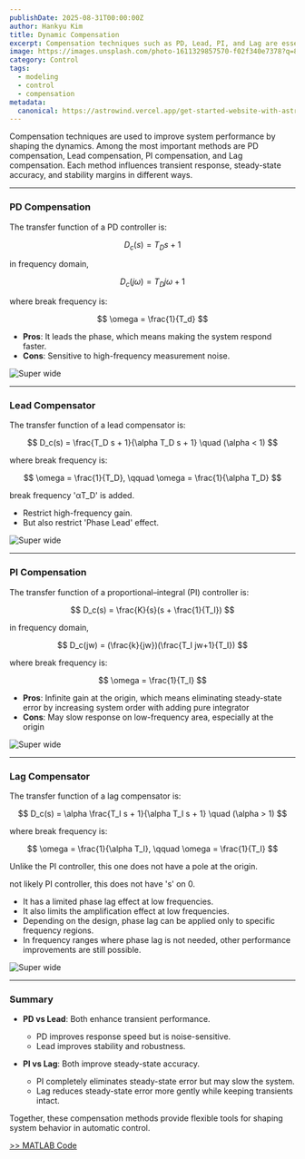 ```yaml
---
publishDate: 2025-08-31T00:00:00Z
author: Hankyu Kim
title: Dynamic Compensation
excerpt: Compensation techniques such as PD, Lead, PI, and Lag are essential in control engineering. They shape transient response, steady-state error, and stability margins by modifying the frequency characteristics of systems.
image: https://images.unsplash.com/photo-1611329857570-f02f340e7378?q=80&w=1740&auto=format&fit=crop&ixlib=rb-4.1.0&ixid=M3wxMjA3fDB8MHxwaG90by1wYWdlfHx8fGVufDB8fHx8fA%3D%3D
category: Control
tags:
  - modeling
  - control
  - compensation
metadata:
  canonical: https://astrowind.vercel.app/get-started-website-with-astro-tailwind-css
---
```


Compensation techniques are used to improve system performance by shaping the dynamics. Among the most important methods are PD compensation, Lead compensation, PI compensation, and Lag compensation. Each method influences transient response, steady-state accuracy, and stability margins in different ways.

---

### PD Compensation

The transfer function of a PD controller is:

$$
D_c(s) = T_D s + 1
$$

in frequency domain,

$$
D_c(j\omega) = T_D j\omega + 1
$$

where break frequency is:

$$
\omega = \frac{1}{T_d}
$$

- **Pros**: It leads the phase, which means making the system respond faster.
- **Cons**: Sensitive to high-frequency measurement noise.  

![Super wide](~/assets/images/pd_controller.png)

---

### Lead Compensator

The transfer function of a lead compensator is:

$$
D_c(s) = \frac{T_D s + 1}{\alpha T_D s + 1} \quad (\alpha < 1)
$$

where break frequency is:

$$
\omega = \frac{1}{T_D}, \qquad \omega = \frac{1}{\alpha T_D}
$$

break frequency 'αT_D' is added.
- Restrict high-frequency gain.
- But also restrict 'Phase Lead' effect.  

![Super wide](~/assets/images/lead_compensator.png)

---

### PI Compensation

The transfer function of a proportional–integral (PI) controller is:

$$
D_c(s) = \frac{K}{s}(s + \frac{1}{T_I})
$$

in frequency domain,

$$
D_c(jw) = (\frac{k}{jw})(\frac{T_I jw+1}{T_I})
$$

where break frequency is:

$$
\omega = \frac{1}{T_I} 
$$

- **Pros**: Infinite gain at the origin, which means eliminating steady-state error by increasing system order with adding pure integrator
- **Cons**: May slow response on low-frequency area, especially at the origin

![Super wide](~/assets/images/pi_controller.png)

---

### Lag Compensator

The transfer function of a lag compensator is:

$$
D_c(s) = \alpha \frac{T_I s + 1}{\alpha T_I s + 1} \quad (\alpha > 1)
$$

where break frequency is:

$$
\omega = \frac{1}{\alpha T_I}, \qquad \omega = \frac{1}{T_I}
$$

Unlike the PI controller, this one does not have a pole at the origin.

not likely PI controller, this does not have 's' on 0.
- It has a limited phase lag effect at low frequencies.
- It also limits the amplification effect at low frequencies.
- Depending on the design, phase lag can be applied only to specific frequency regions.
- In frequency ranges where phase lag is not needed, other performance improvements are still possible.

![Super wide](~/assets/images/lag_compensator.png)

---

### Summary

- **PD vs Lead**: Both enhance transient performance.  
  - PD improves response speed but is noise-sensitive.  
  - Lead improves stability and robustness.  

- **PI vs Lag**: Both improve steady-state accuracy.  
  - PI completely eliminates steady-state error but may slow the system.  
  - Lag reduces steady-state error more gently while keeping transients intact.  

Together, these compensation methods provide flexible tools for shaping system behavior in automatic control.

[>> MATLAB Code](dynamic-compensation-matlab)